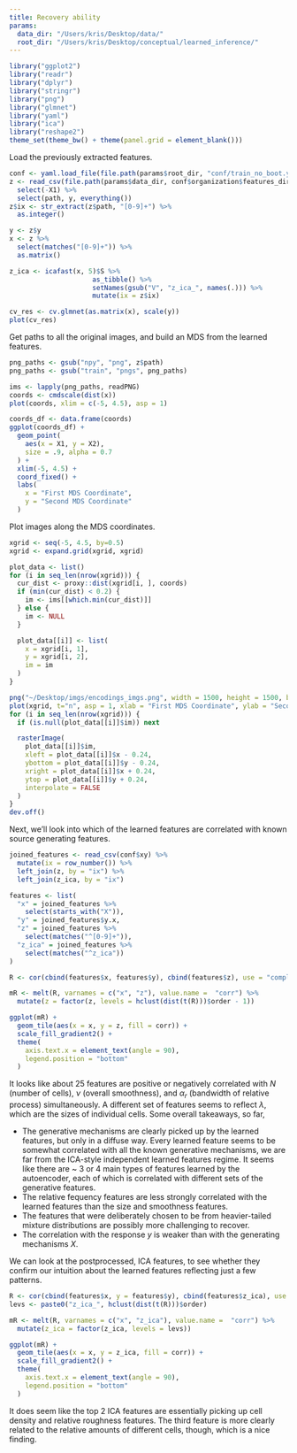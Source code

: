 ```yaml
---
title: Recovery ability
params:
  data_dir: "/Users/kris/Desktop/data/"
  root_dir: "/Users/kris/Desktop/conceptual/learned_inference/"
---
```


```r
library("ggplot2")
library("readr")
library("dplyr")
library("stringr")
library("png")
library("glmnet")
library("yaml")
library("ica")
library("reshape2")
theme_set(theme_bw() + theme(panel.grid = element_blank()))
```

Load the previously extracted features.

```r
conf <- yaml.load_file(file.path(params$root_dir, "conf/train_no_boot.yaml"))
z <- read_csv(file.path(params$data_dir, conf$organization$features_dir, "features_None.csv")) %>%
  select(-X1) %>%
  select(path, y, everything())
z$ix <- str_extract(z$path, "[0-9]+") %>%
  as.integer()

y <- z$y
x <- z %>%
  select(matches("[0-9]+")) %>%
  as.matrix()

z_ica <- icafast(x, 5)$S %>%
                     as_tibble() %>%
                     setNames(gsub("V", "z_ica_", names(.))) %>%
                     mutate(ix = z$ix)

cv_res <- cv.glmnet(as.matrix(x), scale(y))
plot(cv_res)
```

Get paths to all the original images, and build an MDS from the learned features.
```r
png_paths <- gsub("npy", "png", z$path)
png_paths <- gsub("train", "pngs", png_paths)

ims <- lapply(png_paths, readPNG)
coords <- cmdscale(dist(x))
plot(coords, xlim = c(-5, 4.5), asp = 1)

coords_df <- data.frame(coords)
ggplot(coords_df) +
  geom_point(
    aes(x = X1, y = X2),
    size = .9, alpha = 0.7
  ) +
  xlim(-5, 4.5) +
  coord_fixed() +
  labs(
    x = "First MDS Coordinate",
    y = "Second MDS Coordinate"
  )
```

Plot images along the MDS coordinates.
```r
xgrid <- seq(-5, 4.5, by=0.5)
xgrid <- expand.grid(xgrid, xgrid)

plot_data <- list()
for (i in seq_len(nrow(xgrid))) {
  cur_dist <- proxy::dist(xgrid[i, ], coords)
  if (min(cur_dist) < 0.2) {
    im <- ims[[which.min(cur_dist)]]
  } else {
    im <- NULL
  }

  plot_data[[i]] <- list(
    x = xgrid[i, 1],
    y = xgrid[i, 2],
    im = im
  )
}

png("~/Desktop/imgs/encodings_imgs.png", width = 1500, height = 1500, bg="transparent")
plot(xgrid, t="n", asp = 1, xlab = "First MDS Coordinate", ylab = "Second MDS Coordinate")
for (i in seq_len(nrow(xgrid))) {
  if (is.null(plot_data[[i]]$im)) next

  rasterImage(
    plot_data[[i]]$im,
    xleft = plot_data[[i]]$x - 0.24,
    ybottom = plot_data[[i]]$y - 0.24,
    xright = plot_data[[i]]$x + 0.24,
    ytop = plot_data[[i]]$y + 0.24,
    interpolate = FALSE
  )
}
dev.off()
```

Next, we'll look into which of the learned features are correlated with known
source generating features.

```r
joined_features <- read_csv(conf$xy) %>%
  mutate(ix = row_number()) %>%
  left_join(z, by = "ix") %>%
  left_join(z_ica, by = "ix")

features <- list(
  "x" = joined_features %>%
    select(starts_with("X")),
  "y" = joined_features$y.x,
  "z" = joined_features %>%
    select(matches("^[0-9]+")),
  "z_ica" = joined_features %>%
    select(matches("^z_ica"))
)

R <- cor(cbind(features$x, features$y), cbind(features$z), use = "complete")

mR <- melt(R, varnames = c("x", "z"), value.name =  "corr") %>%
  mutate(z = factor(z, levels = hclust(dist(t(R)))$order - 1))

ggplot(mR) +
  geom_tile(aes(x = x, y = z, fill = corr)) +
  scale_fill_gradient2() +
  theme(
    axis.text.x = element_text(angle = 90),
    legend.position = "bottom"
  )
```

It looks like about 25 features are positive or negatively correlated with $N$
(number of cells), $\nu$ (overall smoothness), and $\alpha_r$ (bandwidth of
relative process) simultaneously. A different set of features seems to reflect
$\lambda$, which are the sizes of individual cells. Some overall takeaways, so
far,

* The generative mechanisms are clearly picked up by the learned features, but
  only in a diffuse way. Every learned feature seems to be somewhat correlated
  with all the known generative mechanisms, we are far from the ICA-style
  independent learned features regime. It seems like there are ~ 3 or 4 main
  types of features learned by the autoencoder, each of which is correlated with
  different sets of the generative features.
* The relative fequency features are less strongly correlated with the learned
  features than the size and smoothness features.
* The features that were deliberately chosen to be from heavier-tailed mixture
  distributions are possibly more challenging to recover.
* The correlation with the response $y$ is weaker than with the generating
  mechanisms $X$.
  
We can look at the postprocessed, ICA features, to see whether they confirm our
intuition about the learned features reflecting just a few patterns.

```r
R <- cor(cbind(features$x, y = features$y), cbind(features$z_ica), use = "complete")
levs <- paste0("z_ica_", hclust(dist(t(R)))$order)

mR <- melt(R, varnames = c("x", "z_ica"), value.name =  "corr") %>%
  mutate(z_ica = factor(z_ica, levels = levs))

ggplot(mR) +
  geom_tile(aes(x = x, y = z_ica, fill = corr)) +
  scale_fill_gradient2() +
  theme(
    axis.text.x = element_text(angle = 90),
    legend.position = "bottom"
  )
```

It does seem like the top 2 ICA features are essentially picking up cell density
and relative roughness features. The third feature is more clearly related to
the relative amounts of different cells, though, which is a nice finding.
